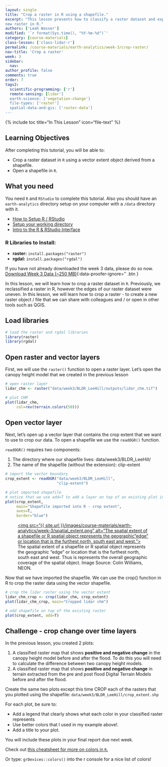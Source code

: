 ```yaml
---
layout: single
title: "Crop a raster in R using a shapefile."
excerpt: "This lesson presents how to classify a raster dataset and export it as a
new raster in R."
authors: ['Leah Wasser']
modified: '`r format(Sys.time(), "%Y-%m-%d")`'
category: [course-materials]
class-lesson: ['class-lidar-r']
permalink: /course-materials/earth-analytics/week-3/crop-raster/
nav-title: 'Crop a raster'
week: 3
sidebar:
  nav:
author_profile: false
comments: true
order: 7
tags2:
  scientific-programming: ['r']
  remote-sensing: [lidar']
  earth-science: ['vegetation-change']
  file-types: ['raster']
  spatial-data-and-gis: ['raster-data'] 
---
```


{% include toc title="In This Lesson" icon="file-text" %}

<div class='notice--success' markdown="1">

## <i class="fa fa-graduation-cap" aria-hidden="true"></i> Learning Objectives

After completing this tutorial, you will be able to:

* Crop a raster dataset in `R` using a vector extent object derived from a shapefile.
* Open a shapefile in `R`.

## <i class="fa fa-check-square-o fa-2" aria-hidden="true"></i> What you need

You need `R` and `RStudio` to complete this tutorial. Also you should have
an `earth-analytics` directory setup on your computer with a `/data`
directory with it.

* [How to Setup R / RStudio](/course-materials/earth-analytics/week-1/setup-r-rstudio/)
* [Setup your working directory](/course-materials/earth-analytics/week-1/setup-working-directory/)
* [Intro to the R & RStudio Interface](/course-materials/earth-analytics/week-1/intro-to-r-and-rstudio)

### R Libraries to Install:

* **raster:** `install.packages("raster")`
* **rgdal:** `install.packages("rgdal")`

If you have not already downloaded the week 3 data, please do so now.
[<i class="fa fa-download" aria-hidden="true"></i> Download Week 3 Data (~250 MB)](https://ndownloader.figshare.com/files/7446715){:data-proofer-ignore='' .btn }

</div>

In this lesson, we will learn how to crop a raster dataset in `R`. Previously,
we reclassified a raster in R, however the edges of our raster dataset were uneven.
In this lesson, we will learn how to crop a raster - to create a new raster
object / file that we can share with colleagues and / or open in other tools such
as QGIS.

## Load libraries

```r
# load the raster and rgdal libraries
library(raster)
library(rgdal)
```

## Open raster and vector layers

First, we will use the `raster()` function to open a raster layer. Let's open the
canopy height model that we created in the previous lesson

```r
# open raster layer
lidar_chm <- raster("data/week3/BLDR_LeeHill/outputs/lidar_chm.tif")

# plot CHM
plot(lidar_chm,
     col=rev(terrain.colors(50)))
```

## Open vector layer

Next, let's open up a vector layer that contains the crop extent that we want
to use to crop our data. To open a shapefile we use the `readOGR()` function.

`readOGR()` requires two components:

1. The directory where our shapefile lives: data/week3/BLDR_LeeHill/
2. The name of the shapefile (without the extension): clip-extent


```r
# import the vector boundary
crop_extent <- readOGR("data/week3/BLDR_LeeHill",
                       "clip-extent")

# plot imported shapefile
# notice that we use add=T to add a layer on top of an existing plot in R.
plot(crop_extent,
     main="Shapefile imported into R - crop extent",
     axes=T,
     border="blue")
```

<figure>
    <a href="{{ site.url }}/images/course-materials/earth-analytics/week-3/spatial_extent.png">
    <img src="{{ site.url }}/images/course-materials/earth-analytics/week-3/spatial_extent.png" alt="The spatial extent of a shapefile or R spatial object represents
    the geographic "edge" or location that is the furthest north, south east and
    west."></a>
    <figcaption>The spatial extent of a shapefile or R spatial object represents
    the geographic "edge" or location that is the furthest north, south east and
    west. Thus is represents the overall geographic coverage of the spatial
    object. Image Source: Colin Williams, NEON.
    </figcaption>
</figure>

Now that we have imported the shapefile. We can use the crop() function in R to
crop the raster data using the vector shapefile.

```r
# crop the lidar raster using the vector extent
lidar_chm_crop <- crop(lidar_chm, crop_extent)
plot(lidar_chm_crop, main="Cropped lidar chm")

# add shapefile on top of the existing raster
plot(crop_extent, add=T)

```

<div class="notice--warning" markdown="1">

## <i class="fa fa-pencil-square-o" aria-hidden="true"></i> Challenge - crop change over time layers

In the previous lesson, you created 2 plots:

1. A classified raster map that shows **positive and negative change** in the canopy height model before and after the flood. To do this you will need to calculate the difference
between two canopy height models.
2. A classified raster map that shows **positive and negative change** in terrain extracted from the pre and post flood Digital Terrain Models
before and after the flood.

Create the same two plots except this time CROP each of the rasters that you plotted
using the shapefile: `data/week3/BLDR_LeeHill/crop_extent.shp`

For each plot, be sure to:

* Add a legend that clearly shows what each color in your classified raster represents
* Use better colors that I used in my example above!.
* Add a title to your plot.

You will include these plots in your final report due next week.

Check out <a href="https://www.nceas.ucsb.edu/~frazier/RSpatialGuides/colorPaletteCheatsheet.pdf" target="_blank">this cheatsheet for more on colors in `R`. </a>

Or type: `grDevices::colors()` into the r console for a nice list of colors!
</div>
